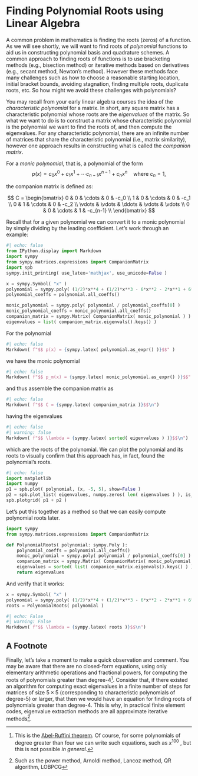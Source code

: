 # Finding Polynomial Roots using Linear Algebra
A common problem in mathematics is finding the roots (zeros) of a function.
As we will see shortly, we will want to find roots of *polynomial* functions to aid us in constructing polynomial basis and quadrature schemes.
A common approach to finding roots of functions is to use bracketing methods (e.g., bisection method) or iterative methods based on derivatives (e.g., secant method, Newton's method).
However these methods face many challenges such as how to choose a reasonable starting location, initial bracket bounds, avoiding stagnation, finding multiple roots, duplicate roots, etc.
So how might we avoid these challenges with polynomials?

You may recall from your early linear algebra courses the idea of the *characteristic polynomial* for a matrix.
In short, any square matrix has a characteristic polynomial whose roots are the *eigenvalues* of the matrix.
So what we want to do is to construct a matrix whose characteristic polynomial is the polynomial we want to find the roots of, and then compute the eigenvalues.
For any characteristic polynomial, there are an infinite number of matrices that share the characteristic polynomial (i.e., matrix similarity), however one approach results in constructing what is called the *companion matrix*.

For a *monic polynomial*, that is, a polynomial of the form
$$
p(x) = c_0 x^0 + c_1 x^1 + \cdots c_{n-1} x^{n-1} + c_n x^n \quad \mathrm{where} \ c_n = 1,
$$

the companion matrix is defined as:

$$
C =
\begin{bmatrix}
    0      & 0      & \cdots & 0      & -c_0     \\
    1      & 0      & \cdots & 0      & -c_1     \\
    0      & 1      & \cdots & 0      & -c_2     \\
    \vdots & \vdots & \ddots & \vdots & \vdots   \\
    0      & 0      & \cdots & 1      & -c_{n-1} \\
\end{bmatrix}
$$

Recall that for a given polynomial we can convert it to a monic polynomial by simply dividing by the leading coefficient.
Let's work through an example:

```python
#| echo: false
from IPython.display import Markdown
import sympy
from sympy.matrices.expressions import CompanionMatrix
import spb
sympy.init_printing( use_latex='mathjax', use_unicode=False )

x = sympy.Symbol( "x" )
polynomial = sympy.poly( (1/2)*x**4 + (1/2)*x**3 - 6*x**2 - 2*x**1 + 6*x**0 )
polynomial_coeffs = polynomial.all_coeffs()

monic_polynomial = sympy.poly( polynomial / polynomial_coeffs[0] )
monic_polynomial_coeffs = monic_polynomial.all_coeffs()
companion_matrix = sympy.Matrix( CompanionMatrix( monic_polynomial ) )
eigenvalues = list( companion_matrix.eigenvals().keys() )
```

For the polynomial
```python
#| echo: false
Markdown( f"$$ p(x) = {sympy.latex( polynomial.as_expr() )}$$" )
```
we have the monic polynomial
```python
#| echo: false
Markdown( f"$$ p_m(x) = {sympy.latex( monic_polynomial.as_expr() )}$$" )
```

and thus assemble the companion matrix as
```python
#| echo: false
Markdown( f"$$ C = {sympy.latex( companion_matrix )}$$\n")
```

having the eigenvalues
```python
#| echo: false
#| warning: false
Markdown( f"$$ \lambda = {sympy.latex( sorted( eigenvalues ) )}$$\n")
```

which are the roots of the polynomial.
We can plot the polynomial and its roots to visually confirm that this approach has, in fact, found the polynomial's roots.

```python
#| echo: false
import matplotlib
import numpy
p1 = spb.plot( polynomial, (x, -5, 5), show=False )
p2 = spb.plot_list( eigenvalues, numpy.zeros( len( eigenvalues ) ), is_point=True, show=False )
spb.plotgrid( p1 + p2 )
```

Let's put this together as a method so that we can easily compute polynomial roots later.


```python
import sympy
from sympy.matrices.expressions import CompanionMatrix

def PolynomialRoots( polynomial: sympy.Poly ):
    polynomial_coeffs = polynomial.all_coeffs()
    monic_polynomial = sympy.poly( polynomial / polynomial_coeffs[0] )
    companion_matrix = sympy.Matrix( CompanionMatrix( monic_polynomial ) )
    eigenvalues = sorted( list( companion_matrix.eigenvals().keys() ) )
    return eigenvalues
```

And verify that it works:
```python
x = sympy.Symbol( "x" )
polynomial = sympy.poly( (1/2)*x**4 + (1/2)*x**3 - 6*x**2 - 2*x**1 + 6*x**0 )
roots = PolynomialRoots( polynomial )
```

```python
#| echo: False
#| warning: False
Markdown( f"$$ \lambda = {sympy.latex( roots )}$$\n")
```

## A Footnote

Finally, let's take a moment to make a quick observation and comment.
You may be aware that there are no closed-form equations, using only elementary arithmetic operations and fractional powers, for computing the roots of polynomials greater than degree-4[^1].
Consider that, if there existed an algorithm for computing exact eigenvalues in a finite number of steps for matrices of size $5\times5$ (corresponding to characteristic polynomials of degree-5) or larger, that then we would have an equation for finding roots of polynomials greater than degree-4.
This is why, in practical finite element codes, eigenvalue extraction methods are all approximate iterative methods[^2].

[^1]: This is the [Abel-Ruffini theorem](https://en.wikipedia.org/wiki/Abel%E2%80%93Ruffini_theorem).
Of course, for some polynomials of degree greater than four we can write such equations, such as $x^{100}$ , but this is not possible *in general*.
[^2]:  Such as the power method, Arnoldi method, Lancoz method, QR algorithm, LOBPCG